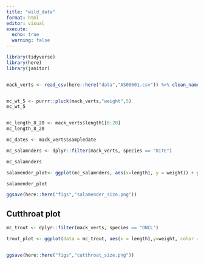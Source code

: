 ```yaml
---
title: "wild_data"
format: html
editor: visual
execute: 
  echo: true
  warning: false
---
```


```r
library(tidyverse)
library(here)
library(janitor)
```

```r

```

```r
mack_verts <- read_csv(here::here("data","AS00601.csv")) %>% clean_names()


mc_wt_5 <- purrr::pluck(mack_verts,"weight",5)
mc_wt_5


mc_length_8_20 <- mack_verts$length1[8:20]
mc_length_8_20

mc_dates <- mack_verts$sampledate

mc_salamnders <- dplyr::filter(mack_verts, species == "DITE")

mc_salamnders
```

```r
salamender_plot<- ggplot(mc_salamnders, aes(x=length1, y = weight)) + geom_point(aes(color = weight, size = weight), alpha = 0.5 ) + scale_color_gradient(low = "blue", high = "red") + labs(title = "Salamender length vs Weight", x = "Length (mm)", y = "Weight (g)", caption = "This is a caption")

salamender_plot

ggsave(here::here("figs","salamender_size.png"))
```

## Cutthroat plot

```r
mc_trout <- dplyr::filter(mack_verts, species == "ONCL")

trout_plot <- ggplot(data = mc_trout, aes(x = length1,y=weight, color = reach)) + geom_point() + scale_color_manual(values = c("L" = "slategray1","M" = "olivedrab","U" = "black")) + facet_wrap(~mc_trout$reach) + labs(x = "Length(mm)", y = "Weight(g)", title = "Trout length vs weight by reach")


ggsave(here::here("figs","cutthroat_size.png"))

```

